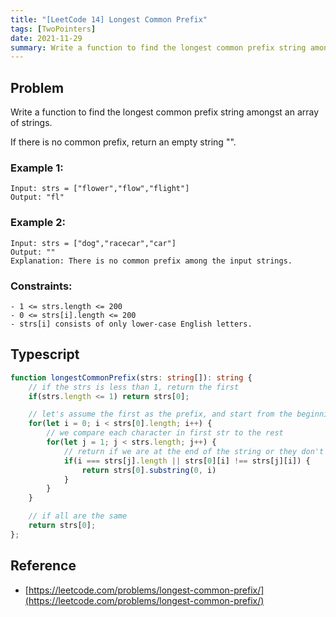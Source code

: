 ```yaml
---
title: "[LeetCode 14] Longest Common Prefix"
tags: [TwoPointers]
date: 2021-11-29
summary: Write a function to find the longest common prefix string amongst an array of strings.
---
```


## Problem

Write a function to find the longest common prefix string amongst an array of strings.

If there is no common prefix, return an empty string "".

### Example 1:

```
Input: strs = ["flower","flow","flight"]
Output: "fl"
```

### Example 2:

```
Input: strs = ["dog","racecar","car"]
Output: ""
Explanation: There is no common prefix among the input strings.
```
 
### Constraints:

```
- 1 <= strs.length <= 200
- 0 <= strs[i].length <= 200
- strs[i] consists of only lower-case English letters.
```

## Typescript

```typescript
function longestCommonPrefix(strs: string[]): string {
    // if the strs is less than 1, return the first
    if(strs.length <= 1) return strs[0];

    // let's assume the first as the prefix, and start from the beginning
    for(let i = 0; i < strs[0].length; i++) {
        // we compare each character in first str to the rest
        for(let j = 1; j < strs.length; j++) {
            // return if we are at the end of the string or they don't match
            if(i === strs[j].length || strs[0][i] !== strs[j][i]) {
                return strs[0].substring(0, i)
            }
        }
    }

    // if all are the same
    return strs[0];
};
```

## Reference

- [https://leetcode.com/problems/longest-common-prefix/](https://leetcode.com/problems/longest-common-prefix/)